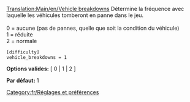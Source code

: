 [[Translation:Main/en/Vehicle breakdowns]]
{{en/-}}
Détermine la fréquence avec laquelle les véhicules tomberont en panne dans le jeu.<br><br>
0 = aucune (pas de pannes, quelle que soit la condition du véhicule)<br>
1 = réduite<br>
2 = normale<br>

<pre>
[difficulty]
vehicle_breakdowns = 1
</pre>

'''Options valides:''' [ 0 | 1 | 2 ]

'''Par défaut:''' 1


[[Category:fr/Réglages et préférences]]